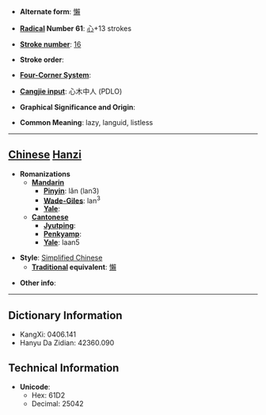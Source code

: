 * '''Alternate form''': [[懶]]

* '''[[Wiktionary:Chinese radical index| Radical]] Number 61''': [[Wiktionary:Chinese radical index 心|心]]+13 strokes

* '''[[Wiktionary:Chinese total strokes index|Stroke number]]''': [[Wiktionary:Chinese total strokes index 16|16]]

* '''Stroke order''': 

* '''[[Wiktionary:Chinese four corner index|Four-Corner System]]''': 

* '''[[Wiktionary:Chinese Cangjie index|Cangjie input]]''': 心木中人 (PDLO)

* '''Graphical Significance and Origin''': 

* '''Common Meaning''': lazy, languid, listless

----

== [[Chinese]] [[Hanzi]] ==

* '''Romanizations'''
** '''[[Mandarin]]'''
*** '''[[Pinyin]]''': lǎn (lan3)
*** '''[[Wade-Giles]]''': lan<sup>3</sup>
*** '''[[Yale]]''': 
** '''[[Cantonese]]'''
*** '''[[Jyutping]]''':
*** '''[[Penkyamp]]''': 
*** '''[[Yale]]''': laan5

* '''Style''': [[Simplified Chinese]] 
** '''[[Traditional Chinese|Traditional]] equivalent''': [[懶]]

* '''Other info''': 

----

== Dictionary Information ==

* KangXi: 0406.141
* Hanyu Da Zidian: 42360.090

== Technical Information ==

* '''Unicode''':
** Hex: 61D2
** Decimal: 25042